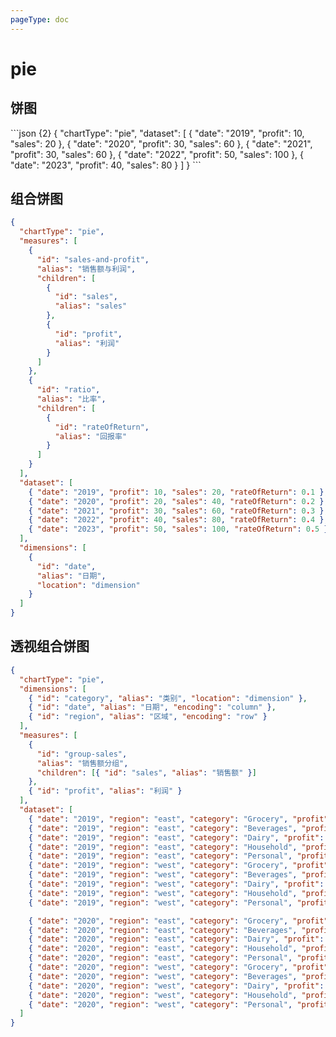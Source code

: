 ```yaml
---
pageType: doc
---
```



# pie

## 饼图

<PieChart />
```json {2}
{
  "chartType": "pie",
  "dataset": [
    { "date": "2019", "profit": 10, "sales": 20 },
    { "date": "2020", "profit": 30, "sales": 60 },
    { "date": "2021", "profit": 30, "sales": 60 },
    { "date": "2022", "profit": 50, "sales": 100 },
    { "date": "2023", "profit": 40, "sales": 80 }
  ]
}
```

## 组合饼图

<CombinationPieChart />

```json {2,4-27}
{
  "chartType": "pie",
  "measures": [
    {
      "id": "sales-and-profit",
      "alias": "销售额与利润",
      "children": [
        {
          "id": "sales",
          "alias": "sales"
        },
        {
          "id": "profit",
          "alias": "利润"
        }
      ]
    },
    {
      "id": "ratio",
      "alias": "比率",
      "children": [
        {
          "id": "rateOfReturn",
          "alias": "回报率"
        }
      ]
    }
  ],
  "dataset": [
    { "date": "2019", "profit": 10, "sales": 20, "rateOfReturn": 0.1 },
    { "date": "2020", "profit": 20, "sales": 40, "rateOfReturn": 0.2 },
    { "date": "2021", "profit": 30, "sales": 60, "rateOfReturn": 0.3 },
    { "date": "2022", "profit": 40, "sales": 80, "rateOfReturn": 0.4 },
    { "date": "2023", "profit": 50, "sales": 100, "rateOfReturn": 0.5 }
  ],
  "dimensions": [
    {
      "id": "date",
      "alias": "日期",
      "location": "dimension"
    }
  ]
}
```

## 透视组合饼图

<PivotPieChart />

```json {2,4-6,9-14}
{
  "chartType": "pie",
  "dimensions": [
    { "id": "category", "alias": "类别", "location": "dimension" },
    { "id": "date", "alias": "日期", "encoding": "column" },
    { "id": "region", "alias": "区域", "encoding": "row" }
  ],
  "measures": [
    {
      "id": "group-sales",
      "alias": "销售额分组",
      "children": [{ "id": "sales", "alias": "销售额" }]
    },
    { "id": "profit", "alias": "利润" }
  ],
  "dataset": [
    { "date": "2019", "region": "east", "category": "Grocery", "profit": 10, "sales": 100 },
    { "date": "2019", "region": "east", "category": "Beverages", "profit": 30, "sales": 3200 },
    { "date": "2019", "region": "east", "category": "Dairy", "profit": 30, "sales": 300 },
    { "date": "2019", "region": "east", "category": "Household", "profit": 50, "sales": 2400 },
    { "date": "2019", "region": "east", "category": "Personal", "profit": 40, "sales": 500 },
    { "date": "2019", "region": "west", "category": "Grocery", "profit": 10, "sales": 100 },
    { "date": "2019", "region": "west", "category": "Beverages", "profit": 30, "sales": 3200 },
    { "date": "2019", "region": "west", "category": "Dairy", "profit": 30, "sales": 300 },
    { "date": "2019", "region": "west", "category": "Household", "profit": 50, "sales": 2400 },
    { "date": "2019", "region": "west", "category": "Personal", "profit": 40, "sales": 500 },

    { "date": "2020", "region": "east", "category": "Grocery", "profit": 10, "sales": 100 },
    { "date": "2020", "region": "east", "category": "Beverages", "profit": 30, "sales": 3200 },
    { "date": "2020", "region": "east", "category": "Dairy", "profit": 30, "sales": 300 },
    { "date": "2020", "region": "east", "category": "Household", "profit": 50, "sales": 2400 },
    { "date": "2020", "region": "east", "category": "Personal", "profit": 40, "sales": 500 },
    { "date": "2020", "region": "west", "category": "Grocery", "profit": 10, "sales": 100 },
    { "date": "2020", "region": "west", "category": "Beverages", "profit": 30, "sales": 3200 },
    { "date": "2020", "region": "west", "category": "Dairy", "profit": 30, "sales": 300 },
    { "date": "2020", "region": "west", "category": "Household", "profit": 50, "sales": 2400 },
    { "date": "2020", "region": "west", "category": "Personal", "profit": 40, "sales": 500 }
  ]
}
```
